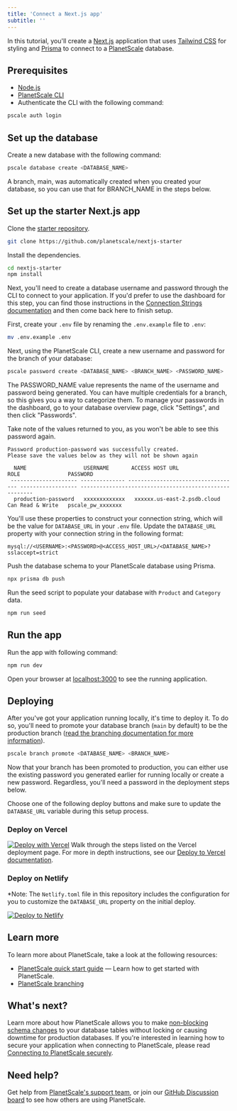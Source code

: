 ```yaml
---
title: 'Connect a Next.js app'
subtitle: ''
---
```


In this tutorial, you'll create a [Next.js](https://nextjs.org/) application that uses [Tailwind CSS](https://tailwindcss.com/) for styling and [Prisma](https://www.prisma.io/) to connect to a [PlanetScale](https://planetscale.com/) database.


## Prerequisites

- [Node.js](https://nodejs.org/en/download/)
- [PlanetScale CLI](https://github.com/planetscale/cli)
- Authenticate the CLI with the following command:

```sh
pscale auth login
```

## Set up the database

Create a new database with the following command:

```sh
pscale database create <DATABASE_NAME>
```

<InfoBlock type='note'>
  A branch, <inlineCode>main</inlineCode>, was automatically created when you created your database, so you can use that for <inlineCode>BRANCH_NAME</inlineCode> in the steps below. 
</InfoBlock>

## Set up the starter Next.js app

Clone the [starter repository](https://github.com/planetscale/nextjs-starter).

```sh
git clone https://github.com/planetscale/nextjs-starter
```

Install the dependencies.

```sh
cd nextjs-starter
npm install
```

Next, you'll need to create a database username and password through the CLI to connect to your application. If you'd prefer to use the dashboard for this step, you can find those instructions in the [Connection Strings documentation](/concepts/connection-strings#creating-a-password) and then come back here to finish setup.

First, create your `.env` file by renaming the `.env.example` file to `.env`:

```sh
mv .env.example .env
```

Next, using the PlanetScale CLI, create a new username and password for the branch of your database:

```sh
pscale password create <DATABASE_NAME> <BRANCH_NAME> <PASSWORD_NAME>
```

<InfoBlock type='note'>
  The <inlineCode>PASSWORD_NAME</inlineCode> value represents the name of the username and password being generated. You can have multiple credentials for a branch, so this gives you a way to categorize them. To manage your passwords in the dashboard, go to your database overview page, click "Settings", and then click "Passwords".
</InfoBlock>

Take note of the values returned to you, as you won't be able to see this password again.

```
Password production-password was successfully created.
Please save the values below as they will not be shown again

  NAME                  USERNAME       ACCESS HOST URL                     ROLE               PASSWORD
 --------------------- -------------- ----------------------------------- ------------------ -------------------------------------------------------
  production-password   xxxxxxxxxxxxx   xxxxxx.us-east-2.psdb.cloud   Can Read & Write   pscale_pw_xxxxxxx                                                                                    
```

You'll use these properties to construct your connection string, which will be the value for `DATABASE_URL` in your `.env` file. Update the `DATABASE_URL` property with your connection string in the following format:

```
mysql://<USERNAME>:<PASSWORD>@<ACCESS_HOST_URL>/<DATABASE_NAME>?sslaccept=strict
```

Push the database schema to your PlanetScale database using Prisma.

```sh
npx prisma db push
```

Run the seed script to populate your database with `Product` and `Category` data.

```sh
npm run seed
```

## Run the app

Run the app with following command:

```sh
npm run dev
```

Open your browser at [localhost:3000](localhost:3000) to see the running application.

## Deploying

After you've got your application running locally, it's time to deploy it. To do so, you'll need to promote your database branch (`main` by default) to be the production branch ([read the branching documentation for more information](https://docs.planetscale.com/concepts/branching)). 

```sh
pscale branch promote <DATABASE_NAME> <BRANCH_NAME>
```

Now that your branch has been promoted to production, you can either use the existing password you generated earlier for running locally or create a new password. Regardless, you'll need a password in the deployment steps below.

Choose one of the following deploy buttons and make sure to update the `DATABASE_URL` variable during this setup process.

### Deploy on Vercel

[![Deploy with Vercel](https://vercel.com/button)](https://vercel.com/new/clone?repository-url=https://github.com/planetscale/nextjs-starter&env=DATABASE_URL)
Walk through the steps listed on the Vercel deployment page. For more in depth instructions, see our [Deploy to Vercel documentation](/tutorials/deploy-to-vercel#deploy-to-vercel).
### Deploy on Netlify

*Note: The `Netlify.toml` file in this repository includes the configuration for you to customize the `DATABASE_URL` property on the initial deploy.

[![Deploy to Netlify](https://www.netlify.com/img/deploy/button.svg)](https://app.netlify.com/start/deploy?repository=https://github.com/planetscale/nextjs-starter)

## Learn more

To learn more about PlanetScale, take a look at the following resources:

- [PlanetScale quick start guide](/tutorials/planetscale-quick-start-guide) &mdash; Learn how to get started with PlanetScale.
- [PlanetScale branching](/concepts/branching)

## What's next?

Learn more about how PlanetScale allows you to make [non-blocking schema changes](/concepts/nonblocking-schema-changes) to your database tables without locking or causing downtime for production databases. If you're interested in learning how to secure your application when connecting to PlanetScale,
please read [Connecting to PlanetScale securely](/reference/planetscale-security).

## Need help?

Get help from [PlanetScale's support team](https://www.planetscale.com/support), or join our [GitHub Discussion board](https://github.com/planetscale/beta/discussions) to see how others are using PlanetScale.